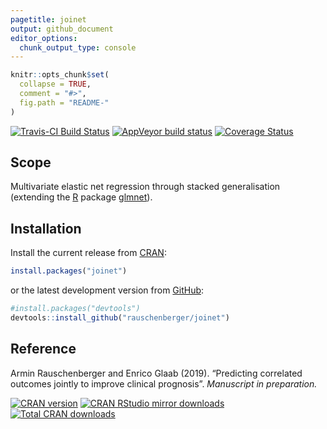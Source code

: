 ```yaml
---
pagetitle: joinet
output: github_document
editor_options: 
  chunk_output_type: console
---
```


<!-- Modify xxx.Rmd, not xxx.md! -->

```r
knitr::opts_chunk$set(
  collapse = TRUE,
  comment = "#>",
  fig.path = "README-"
)
```

[![Travis-CI Build Status](https://travis-ci.org/rauschenberger/joinet.svg)](https://travis-ci.org/rauschenberger/joinet)
[![AppVeyor build status](https://ci.appveyor.com/api/projects/status/github/rauschenberger/joinet?svg=true)](https://ci.appveyor.com/project/rauschenberger/joinet)
[![Coverage Status](https://codecov.io/github/rauschenberger/joinet/coverage.svg?branch=master)](https://codecov.io/github/rauschenberger/joinet)

## Scope

Multivariate elastic net regression through stacked generalisation (extending the [R](https://cran.r-project.org) package [glmnet](https://CRAN.R-project.org/package=glmnet)).

## Installation

Install the current release from [CRAN](https://CRAN.R-project.org/package=joinet):

```r
install.packages("joinet")
```

or the latest development version from [GitHub](https://github.com/rauschenberger/joinet):

```r
#install.packages("devtools")
devtools::install_github("rauschenberger/joinet")
```

## Reference

Armin Rauschenberger and Enrico Glaab (2019). "Predicting correlated outcomes jointly to improve clinical prognosis". *Manuscript in preparation.*

[![CRAN version](https://www.r-pkg.org/badges/version/joinet)](https://CRAN.R-project.org/package=joinet)
[![CRAN RStudio mirror downloads](https://cranlogs.r-pkg.org/badges/joinet)](https://CRAN.R-project.org/package=joinet)
[![Total CRAN downloads](https://cranlogs.r-pkg.org/badges/grand-total/joinet)](https://CRAN.R-project.org/package=joinet)
